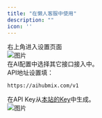 ```yaml
---
title: "在懒人客服中使用"
description: ""
icon: ''
---
```


右上角进入设置页面  
![图片](/media/cn/oncs1.png)  
在AI配置中选择其它接口接入中。  
API地址设置填：
```
https://aihubmix.com/v1
```  
在API Key从[本站的Key](https://aihubmix.com/token)中生成。  
![图片](/media/cn/oncs2.png)  